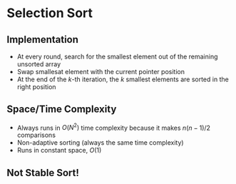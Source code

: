 # Selection Sort

## Implementation

- At every round, search for the smallest element out of the remaining unsorted array
- Swap smallesat element with the current pointer position
- At the end of the $k$-th iteration, the $k$ smallest elements are sorted in the right position

## Space/Time Complexity

- Always runs in $O(N^2)$ time complexity because it makes $n(n-1)/2$ comparisons
- Non-adaptive sorting (always the same time complexity)
- Runs in constant space, $O(1)$

## Not Stable Sort!
